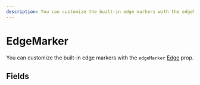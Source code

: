 ```yaml
---
description: You can customize the built-in edge markers with the edgeMarker prop.
---
```


# EdgeMarker

You can customize the built-in edge markers with the `edgeMarker` [Edge](/api-reference/types/edge) prop.

## Fields

<APIDocs typeName="EdgeMarker" />
